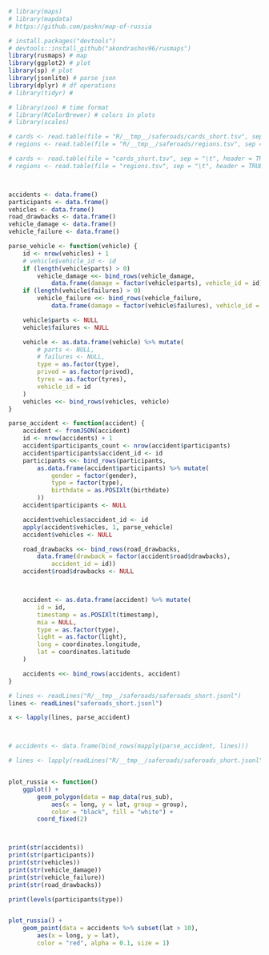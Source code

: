 ```r

# library(maps)
# library(mapdata)
# https://github.com/paskn/map-of-russia

# install.packages("devtools")
# devtools::install_github("akondrashov96/rusmaps")
library(rusmaps) # map
library(ggplot2) # plot
library(sp) # plot
library(jsonlite) # parse json
library(dplyr) # df operations 
# library(tidyr) # 

# library(zoo) # time format
# library(RColorBrewer) # colors in plots
# library(scales)

# cards <- read.table(file = "R/__tmp__/saferoads/cards_short.tsv", sep = "\t", header = TRUE)
# regions <- read.table(file = "R/__tmp__/saferoads/regions.tsv", sep = "\t", header = TRUE)

# cards <- read.table(file = "cards_short.tsv", sep = "\t", header = TRUE)
# regions <- read.table(file = "regions.tsv", sep = "\t", header = TRUE)



accidents <- data.frame()
participants <- data.frame()
vehicles <- data.frame()
road_drawbacks <- data.frame()
vehicle_damage <- data.frame()
vehicle_failure <- data.frame()

parse_vehicle <- function(vehicle) {
    id <- nrow(vehicles) + 1
    # vehicle$vehicle_id <- id
    if (length(vehicle$parts) > 0)
        vehicle_damage <<- bind_rows(vehicle_damage,
            data.frame(damage = factor(vehicle$parts), vehicle_id = id))
    if (length(vehicle$failures) > 0)
        vehicle_failure <<- bind_rows(vehicle_failure,
            data.frame(damage = factor(vehicle$failures), vehicle_id = id))

    vehicle$parts <- NULL
    vehicle$failures <- NULL

    vehicle <- as.data.frame(vehicle) %>% mutate(
        # parts <- NULL,
        # failures <- NULL,
        type = as.factor(type),
        privod = as.factor(privod),
        tyres = as.factor(tyres),
        vehicle_id = id
    )
    vehicles <<- bind_rows(vehicles, vehicle)
}

parse_accident <- function(accident) {
    accident <- fromJSON(accident)
    id <- nrow(accidents) + 1
    accident$participants_count <- nrow(accident$participants)
    accident$participants$accident_id <- id
    participants <<- bind_rows(participants,
        as.data.frame(accident$participants) %>% mutate(
            gender = factor(gender),
            type = factor(type),
            birthdate = as.POSIXlt(birthdate)
        ))
    accident$participants <- NULL

    accident$vehicles$accident_id <- id
    apply(accident$vehicles, 1, parse_vehicle)
    accident$vehicles <- NULL

    road_drawbacks <<- bind_rows(road_drawbacks,
        data.frame(drawback = factor(accident$road$drawbacks),
            accident_id = id))
    accident$road$drawbacks <- NULL



    accident <- as.data.frame(accident) %>% mutate(
        id = id,
        timestamp = as.POSIXlt(timestamp),
        mia = NULL,
        type = as.factor(type),
        light = as.factor(light),
        long = coordinates.longitude,
        lat = coordinates.latitude
    )

    accidents <<- bind_rows(accidents, accident)
}

# lines <- readLines("R/__tmp__/saferoads/saferoads_short.jsonl")
lines <- readLines("saferoads_short.jsonl")

x <- lapply(lines, parse_accident)



# accidents <- data.frame(bind_rows(mapply(parse_accident, lines)))

# lines <- lapply(readLines("R/__tmp__/saferoads/saferoads_short.jsonl"), fromJSON)


plot_russia <- function()
    ggplot() +
        geom_polygon(data = map_data(rus_sub),
            aes(x = long, y = lat, group = group),
            color = "black", fill = "white") +
        coord_fixed(2)



print(str(accidents))
print(str(participants))
print(str(vehicles))
print(str(vehicle_damage))
print(str(vehicle_failure))
print(str(road_drawbacks))

print(levels(participants$type))


plot_russia() +
    geom_point(data = accidents %>% subset(lat > 10),
        aes(x = long, y = lat),
        color = "red", alpha = 0.1, size = 1)

```

```r


```